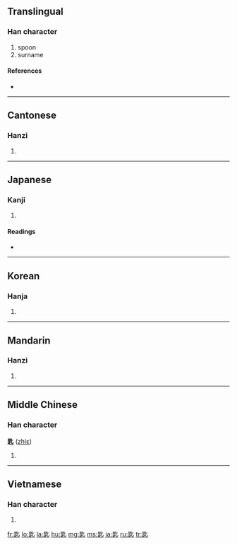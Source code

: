 ==Translingual==

===Han character===
{{Han char|rn=21|rad=匕|as=09|sn=11|four=6180<sub>1</sub>|canj=日人心 (AOP)|ids=⿺[[是]][[匕]]}}

# spoon
# surname

====References====
* {{Han ref|kx=0153.050|dkj=02590|dj=0344.200|hdz=10263.020|uh=5319|ud=21273|bh=B0CD|bd=45261}}

----

==Cantonese==

===Hanzi===
{{yue-hanzi|jyut=|y=chi4, si4}}

# {{defn|Cantonese|sort=匕09}}

----

==Japanese==

===Kanji===
{{ja-kanji|grade=|rs=匕09}}

# {{defn|Japanese}}

====Readings====
* {{ja-readings|on=[[し]] (shi), [[じ]] (ji)|kun=[[さじ]] (saji)}}

----

==Korean==

===Hanja===
{{ko-hanja|hangeul=시|rv=si|mr=si}}

# {{defn|Korean|sort=匕09}}

----

==Mandarin==

===Hanzi===
{{cmn-hanzi|pin=[[chí]] ([[chi2]])|wg=ch'ih<sup>2</sup>}}

# {{defn|Mandarin|sort=匕09}}

----

==Middle Chinese==

===Han character===
'''匙''' ([[zhiɛ]])

# {{defn|Middle Chinese|sort=匕09}}

----

==Vietnamese==

===Han character===
{{vi-hantu|[[thi]], [[thìa]], [[thì]], [[chuỷ]]|rs=匕09}}

# {{defn|Vietnamese|sort=匕09}}

[[fr:匙]]
[[lo:匙]]
[[la:匙]]
[[hu:匙]]
[[mg:匙]]
[[ms:匙]]
[[ja:匙]]
[[ru:匙]]
[[tr:匙]]